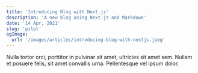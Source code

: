 ```yaml
---
title: 'Introducing Blog with Next.js'
description: 'A new blog using Next.js and Markdown'
date: '14 Apr, 2021'
slug: 'pilot'
ogImage:
  url: '/images/articles/introducing-blog-with-nextjs.jpeg'
---
```


Nulla tortor orci, porttitor in pulvinar sit amet, ultricies sit amet sem. Nullam et posuere felis, sit amet convallis urna. Pellentesque vel ipsum dolor.
